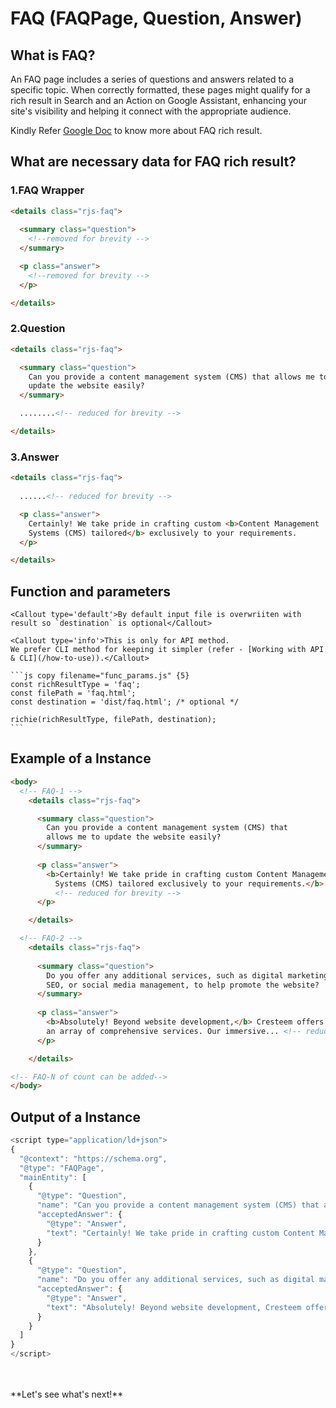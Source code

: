 
# FAQ (FAQPage, Question, Answer)

## What is FAQ?
An FAQ page includes a series of questions and answers related to a specific topic. When correctly formatted, these pages might qualify for a rich result in Search and an Action on Google Assistant, enhancing your site's visibility and helping it connect with the appropriate audience.

Kindly Refer [Google Doc](https://developers.google.com/search/docs/appearance/structured-data/faqpage) to know more about FAQ rich result.

## What are necessary data for FAQ rich result?

### 1.FAQ Wrapper
```html copy filename="faq.html" {1,11} /rjs-faq/
<details class="rjs-faq">
  
  <summary class="question">
    <!--removed for brevity -->
  </summary>

  <p class="answer">
    <!--removed for brevity -->
  </p>

</details>
```

### 2.Question
```html copy filename="faq.html" /question/ {3-6}  /rjs-faq/
<details class="rjs-faq">

  <summary class="question">
    Can you provide a content management system (CMS) that allows me to
    update the website easily?
  </summary>

  ........<!-- reduced for brevity -->

</details>
```

### 3.Answer
```html copy filename="faq.html" /answer/ {5-8}  /rjs-faq/
<details class="rjs-faq">
  
  ......<!-- reduced for brevity -->

  <p class="answer">
    Certainly! We take pride in crafting custom <b>Content Management
    Systems (CMS) tailored</b> exclusively to your requirements.
  </p>

</details>
```

    
## Function and parameters
    
    <Callout type='default'>By default input file is overwriiten with result so `destination` is optional</Callout>

    <Callout type='info'>This is only for API method.
    We prefer CLI method for keeping it simpler (refer - [Working with API & CLI](/how-to-use)).</Callout>

    ```js copy filename="func_params.js" {5}
    const richResultType = 'faq';
    const filePath = 'faq.html';
    const destination = 'dist/faq.html'; /* optional */
    
    richie(richResultType, filePath, destination);
    ```

## Example of a Instance

```html copy filename="faq.html"
<body>
  <!-- FAQ-1 -->
	<details class="rjs-faq">

      <summary class="question">
        Can you provide a content management system (CMS) that
        allows me to update the website easily?
      </summary>
      
      <p class="answer">
        <b>Certainly! We take pride in crafting custom Content Management
          Systems (CMS) tailored exclusively to your requirements.</b>
          <!-- reduced for brevity -->
      </p>

	</details>

  <!-- FAQ-2 -->
	<details class="rjs-faq">
    
      <summary class="question">
        Do you offer any additional services, such as digital marketing,
        SEO, or social media management, to help promote the website?
      </summary>
      
      <p class="answer">
        <b>Absolutely! Beyond website development,</b> Cresteem offers
        an array of comprehensive services. Our immersive... <!-- reduced for brevity --> 
      </p>

	</details>

<!-- FAQ-N of count can be added-->
</body>

```

## Output of a Instance

```js filename="faq.html" copy
<script type="application/ld+json">
{
  "@context": "https://schema.org",
  "@type": "FAQPage",
  "mainEntity": [
    {
      "@type": "Question",
      "name": "Can you provide a content management system (CMS) that allows me to update the website easily?",
      "acceptedAnswer": {
        "@type": "Answer",
        "text": "Certainly! We take pride in crafting custom Content Management Systems (CMS) tailored exclusively to your requirements...." <!-- reduced for brevity -->
      }
    },
    {
      "@type": "Question",
      "name": "Do you offer any additional services, such as digital marketing, SEO, or social media management, to help promote the website?",
      "acceptedAnswer": {
        "@type": "Answer",
        "text": "Absolutely! Beyond website development, Cresteem offers an array of comprehensive services. Our immersive digital marketing strategies are... <!-- reduced for brevity -->"
      }
    }
  ]
}
</script>
```
<br/>
<br/>
**Let's see what's next!**